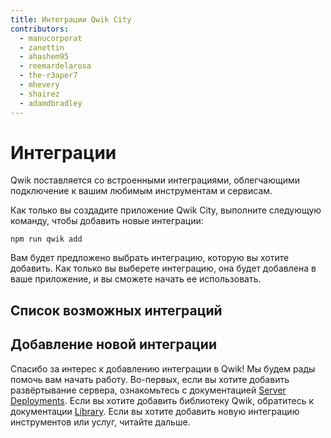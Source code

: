 ```yaml
---
title: Интеграции Qwik City
contributors:
  - manucorporat
  - zanettin
  - ahashem95
  - reemardelarosa
  - the-r3aper7
  - mhevery
  - shairez
  - adamdbradley
---
```



# Интеграции

Qwik поставляется со встроенными интеграциями, облегчающими подключение к вашим любимым инструментам и сервисам.

Как только вы создадите приложение Qwik City, выполните следующую команду, чтобы добавить новые интеграции:

```shell
npm run qwik add
```

Вам будет предложено выбрать интеграцию, которую вы хотите добавить. Как только вы выберете интеграцию, она будет добавлена в ваше приложение, и вы сможете начать ее использовать.

## Список возможных интеграций

<IntegrationsList />

## Добавление новой интеграции

Спасибо за интерес к добавлению интеграции в Qwik! Мы будем рады помочь вам начать работу. Во-первых, если вы хотите добавить развёртывание сервера, ознакомьтесь с документацией [Server Deployments](/docs/deployments/index.mdx#добавить-новое-развёртывание). Если вы хотите добавить библиотеку Qwik, обратитесь к документации [Library](/docs/(qwik)/advanced/library/index.mdx). Если вы хотите добавить новую интеграцию инструментов или услуг, читайте дальше.
